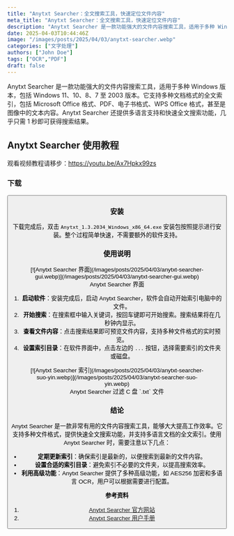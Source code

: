 ```yaml
---
title: "Anytxt Searcher：全文搜索工具，快速定位文件内容"
meta_title: "Anytxt Searcher：全文搜索工具，快速定位文件内容"
description: "Anytxt Searcher 是一款功能强大的文件内容搜索工具，适用于多种 Windows 版本，包括 Windows 11、10、8、7 至 2003 版本。它支持多种文档格式的全文索引，包括 Microsoft Office 格式、PDF、电子书格式、WPS Office 格式，甚至是图像中的文本内容。Anytxt Searcher 还提供多语言支持和快速全文搜索功能，几乎只需 1 秒即可获得搜索结果。"
date: 2025-04-03T10:44:46Z
image: "/images/posts/2025/04/03/anytxt-searcher.webp"
categories: ["文字处理"]
authors: ["John Doe"]
tags: ["OCR","PDF"]
draft: false
---
```


Anytxt Searcher 是一款功能强大的文件内容搜索工具，适用于多种 Windows 版本，包括 Windows 11、10、8、7 至 2003 版本。它支持多种文档格式的全文索引，包括 Microsoft Office 格式、PDF、电子书格式、WPS Office 格式，甚至是图像中的文本内容。Anytxt Searcher 还提供多语言支持和快速全文搜索功能，几乎只需 1 秒即可获得搜索结果。

## Anytxt Searcher 使用教程

<Notice type="note">观看视频教程请移步：https://youtu.be/Ax7Hpkx99zs</Notice>

### 下载

<Button label="Anytxt Serarcher 下载" link="https://anytxt.net/download/" style="solid" />

### 安装

下载完成后，双击 `Anytxt_1.3.2034_Windows_x86_64.exe` 安装包按照提示进行安装。整个过程简单快速，不需要额外的软件支持。

### 使用说明

<figure>
[![Anytxt Searcher 界面](/images/posts/2025/04/03/anytxt-searcher-gui.webp)](/images/posts/2025/04/03/anytxt-searcher-gui.webp)
<figcaption>Anytxt Searcher 界面</figcaption>
</figure>

1. **启动软件**：安装完成后，启动 Anytxt Searcher，软件会自动开始索引电脑中的文件。
2. **开始搜索**：在搜索框中输入关键词，按回车键即可开始搜索。搜索结果将在几秒钟内显示。
3. **查看文件内容**：点击搜索结果即可预览文件内容，支持多种文件格式的实时预览。
4. **设置索引目录**：在软件界面中，点击左边的 `...` 按钮，选择需要索引的文件夹或磁盘。

<figure>
[![Anytxt Searcher 索引](/images/posts/2025/04/03/anytxt-searcher-suo-yin.webp)](/images/posts/2025/04/03/anytxt-searcher-suo-yin.webp)
<figcaption>Anytxt Searcher 过滤 C 盘 `.txt` 文件</figcaption>
</figure>

### 结论

Anytxt Searcher 是一款非常有用的文件内容搜索工具，能够大大提高工作效率。它支持多种文件格式，提供快速全文搜索功能，并支持多语言文档的全文索引。使用 Anytxt Searcher 时，需要注意以下几点：

- **定期更新索引**：确保索引是最新的，以便搜索到最新的文件内容。
- **设置合适的索引目录**：避免索引不必要的文件夹，以提高搜索效率。
- **利用高级功能**：Anytxt Searcher 提供了多种高级功能，如 AES256 加密和多语言 OCR，用户可以根据需要进行配置。

**参考资料**

1. [Anytxt Searcher 官方网站][1]
2. [Anytxt Searcher 用户手册][2]

[1]: https://anytxt.net/
[2]: https://anytxt.net.cn/usermanual/1.1.%E5%BC%80%E5%A7%8B%E6%90%9C%E7%B4%A2.html

